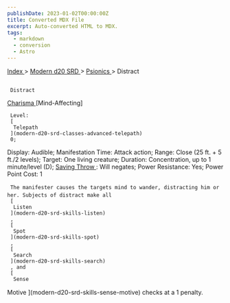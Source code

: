 ```yaml
---
publishDate: 2023-01-02T00:00:00Z
title: Converted MDX File
excerpt: Auto-converted HTML to MDX.
tags:
  - markdown
  - conversion
  - Astro
---
```







[
      Index
     ](-index)
     >
     [
      Modern d20 SRD
     ](modern-d20-srd-index)
     >
     [
      Psionics
     ](modern-d20-srd-psionics-index)
     > Distract
    





## 
     Distract
    



[
      Charisma
     ](modern-d20-srd-basics-ability-scores)
     [Mind-Affecting]
    



     Level:
     [
      Telepath
     ](modern-d20-srd-classes-advanced-telepath)
     0;
Display: Audible; Manifestation Time: Attack action; Range: Close (25 ft. + 5
ft./2 levels); Target: One living creature; Duration: Concentration, up to 1
minute/level
(D);
     [
      Saving Throw
     ](modern-d20-srd-basics-saving-throws)
     : Will
negates; Power Resistance: Yes; Power Point Cost: 1
    



     The manifester causes the targets mind to wander, distracting him or her. Subjects of distract make all
     [
      Listen
     ](modern-d20-srd-skills-listen)
     ,
     [
      Spot
     ](modern-d20-srd-skills-spot)
     ,
     [
      Search
     ](modern-d20-srd-skills-search)
     , and
     [
      Sense
Motive
     ](modern-d20-srd-skills-sense-motive)
     checks at a 1 penalty.
    




